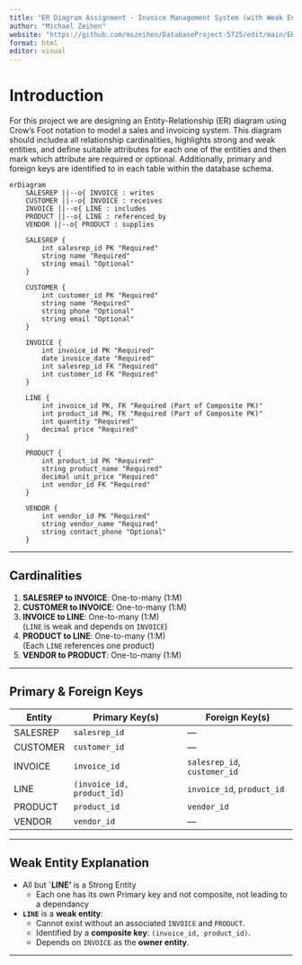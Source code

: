 ```yaml
---
title: "ER Diagram Assignment - Invoice Management System (with Weak Entity)"
author: "Michael Zeihen"
website: "https://github.com/mszeihen/DatabaseProject-5725/edit/main/ERDiagram_Assignment.qmd"
format: html
editor: visual
---
```


# Introduction

For this project we are designing an Entity-Relationship (ER) diagram using Crow’s Foot notation to model a sales and invoicing system. This diagram should includea all relationship cardinalities, highlights strong and weak entities, and define suitable attributes for each one of the entities and then mark which attribute are required or optional. Additionally, primary and foreign keys are identified to in each table within the database schema.


```mermaid
erDiagram
    SALESREP ||--o{ INVOICE : writes
    CUSTOMER ||--o{ INVOICE : receives
    INVOICE ||--o{ LINE : includes
    PRODUCT ||--o{ LINE : referenced_by
    VENDOR ||--o{ PRODUCT : supplies

    SALESREP {
        int salesrep_id PK "Required"
        string name "Required"
        string email "Optional"
    }

    CUSTOMER {
        int customer_id PK "Required"
        string name "Required"
        string phone "Optional"
        string email "Optional"
    }

    INVOICE {
        int invoice_id PK "Required"
        date invoice_date "Required"
        int salesrep_id FK "Required"
        int customer_id FK "Required"
    }

    LINE {
        int invoice_id PK, FK "Required (Part of Composite PK)"
        int product_id PK, FK "Required (Part of Composite PK)"
        int quantity "Required"
        decimal price "Required"
    }

    PRODUCT {
        int product_id PK "Required"
        string product_name "Required"
        decimal unit_price "Required"
        int vendor_id FK "Required"
    }

    VENDOR {
        int vendor_id PK "Required"
        string vendor_name "Required"
        string contact_phone "Optional"
    }
```

---

##  Cardinalities

1. **SALESREP to INVOICE**: One-to-many (1:M)
2. **CUSTOMER to INVOICE**: One-to-many (1:M)
3. **INVOICE to LINE**: One-to-many (1:M)  
   (`LINE` is weak and depends on `INVOICE`)
4. **PRODUCT to LINE**: One-to-many (1:M)  
   (Each `LINE` references one product)
5. **VENDOR to PRODUCT**: One-to-many (1:M)

---

##  Primary & Foreign Keys

| Entity   | Primary Key(s)       | Foreign Key(s)         |
|----------|----------------------|------------------------|
| SALESREP | `salesrep_id`        | —                      |
| CUSTOMER | `customer_id`        | —                      |
| INVOICE  | `invoice_id`         | `salesrep_id`, `customer_id` |
| LINE     | `(invoice_id, product_id)` | `invoice_id`, `product_id` |
| PRODUCT  | `product_id`         | `vendor_id`            |
| VENDOR   | `vendor_id`          | —                      |

---

##  Weak Entity Explanation
- All but **`LINE'** is a Strong Entity
  - Each one has its own Primary key and not composite, not leading to a dependancy

- **`LINE`** is a **weak entity**:
  - Cannot exist without an associated `INVOICE` and `PRODUCT`.
  - Identified by a **composite key**: `(invoice_id, product_id)`.
  - Depends on `INVOICE` as the **owner entity**.

---
